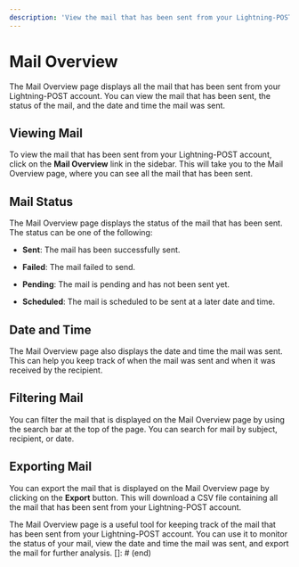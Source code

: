 ```yaml
---
description: 'View the mail that has been sent from your Lightning-POST account'
---
```


# Mail Overview

The Mail Overview page displays all the mail that has been sent from your Lightning-POST account. You can view the mail that has been sent, the status of the mail, and the date and time the mail was sent.

## Viewing Mail

To view the mail that has been sent from your Lightning-POST account, click on the **Mail Overview** link in the sidebar. This will take you to the Mail Overview page, where you can see all the mail that has been sent.

## Mail Status

The Mail Overview page displays the status of the mail that has been sent. The status can be one of the following:

- **Sent**: The mail has been successfully sent.

- **Failed**: The mail failed to send.

- **Pending**: The mail is pending and has not been sent yet.

- **Scheduled**: The mail is scheduled to be sent at a later date and time.

## Date and Time

The Mail Overview page also displays the date and time the mail was sent. This can help you keep track of when the mail was sent and when it was received by the recipient.

## Filtering Mail

You can filter the mail that is displayed on the Mail Overview page by using the search bar at the top of the page. You can search for mail by subject, recipient, or date.

## Exporting Mail

You can export the mail that is displayed on the Mail Overview page by clicking on the **Export** button. This will download a CSV file containing all the mail that has been sent from your Lightning-POST account.

The Mail Overview page is a useful tool for keeping track of the mail that has been sent from your Lightning-POST account. You can use it to monitor the status of your mail, view the date and time the mail was sent, and export the mail for further analysis. 
[]: # (end)